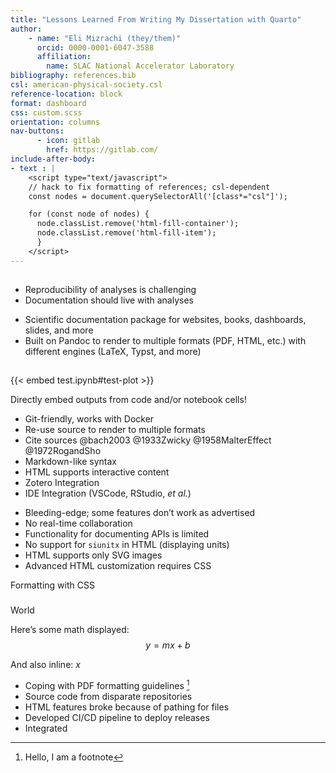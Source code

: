 ```yaml
---
title: "Lessons Learned From Writing My Dissertation with Quarto"
author: 
    - name: "Eli Mizrachi (they/them)"
      orcid: 0000-0001-6047-3588
      affiliation: 
        name: SLAC National Accelerator Laboratory
bibliography: references.bib
csl: american-physical-society.csl
reference-location: block
format: dashboard
css: custom.scss
orientation: columns
nav-buttons: 
      - icon: gitlab
        href: https://gitlab.com/
include-after-body: 
- text : |
    <script type="text/javascript">
    // hack to fix formatting of references; csl-dependent
    const nodes = document.querySelectorAll('[class*="csl"]');

    for (const node of nodes) {
      node.classList.remove('html-fill-container');
      node.classList.remove('html-fill-item');
      }
    </script>
---
```


##  {width="20%"}

::: {.card title="Introduction"}
-   Reproducibility of analyses is challenging
-   Documentation should live with analyses
:::

::: {.card title="About Quarto"}
-   Scientific documentation package for websites, books, dashboards, slides, and more
-   Built on Pandoc to render to multiple formats (PDF, HTML, etc.) with different engines (LaTeX, Typst, and more)
:::

##  {width="80%"}

### 

::: {.card title="Good Things"}
::: {#fig-test}
{{< embed test.ipynb#test-plot >}}

Directly embed outputs from code and/or notebook cells!
:::

-   Git-friendly, works with Docker
-   Re-use source to render to multiple formats
-   Cite sources @bach2003 @1933Zwicky @1958MalterEffect @1972RogandSho
-   Markdown-like syntax
-   HTML supports interactive content
-   Zotero Integration
-   IDE Integration (VSCode, RStudio, *et al.*)
:::

::: {.card title="Bad Things"}
-   Bleeding-edge; some features don't work as advertised
-   No real-time collaboration
-   Functionality for documenting APIs is limited
-   No support for `siunitx` in HTML (displaying units)
-   HTML supports only SVG images
-   Advanced HTML customization requires CSS

::: {style="align-items: center; justify-content: center"}
Formatting with CSS
:::
:::

### 

::: {.card title="Case Study: My dissertation"}
World

Here's some math displayed: 
$$
y=mx+b
$$

And also inline: $x$

-   Coping with PDF formatting guidelines [^1]
-   Source code from disparate repositories
-   HTML features broke because of pathing for files
-   Developed CI/CD pipeline to deploy releases
-   Integrated
:::

[^1]: Hello, I am a footnote


::: {.card title="References"}
::: {#refs}
:::
:::